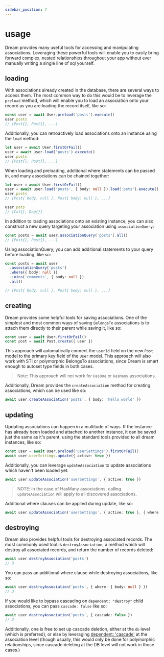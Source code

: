 ```yaml
---
sidebar_position: 7
---
```


# usage

Dream provides many useful tools for accessing and manipulating associations. Leveraging these powerful tools will enable you to easily bring forward complex, nested relationships throughout your app without ever manually writing a single line of sql yourself.

## loading

With associations already created in the database, there are several ways to access them. The most common way to do this would be to leverage the `preload` method, which will enable you to load an association onto your record as you are loading the record itself, like so:

```ts
const user = await User.preload('posts').execute()
user.posts
// [Post{}, Post{}, ...]
```

Additionally, you can retroactively load associations onto an instance using the `load` method:

```ts
let user = await User.firstOrFail()
user = await user.load('posts').execute()
user.posts
// [Post{}, Post{}, ...]
```

When loading and preloading, additional where statements can be passed in, and many associations can be chained together:

```ts
let user = await User.firstOrFail()
user = await user.load('posts', { body: null }).load('pets').execute()
user.posts
// [Post{ body: null }, Post{ body: null }, ...]

user.pets
// [Cat{}, Dog{}]
```

In addition to loading associations onto an existing instance, you can also construct a new query targeting your association using `associationQuery`:

```ts
const posts = await user.associationQuery('posts').all()
// [Post{}, Post{}, ...]
```

Using associationQuery, you can add additional statements to your query before loading, like so:

```ts
const posts = await user
  .associationQuery('posts')
  .where({ body: null })
  .joins('comments', { body: null })
  .all()

// [Post{ body: null }, Post{ body: null }, ...]
```

## creating

Dream provides some helpful tools for saving associations. One of the simplest and most common ways of saving `BelongsTo` associations is to attach them directly to their parent while saving it, like so:

```ts
const user = await User.firstOrFail()
const post = await Post.create({ user })
```

This approach will automatically connect the `userId` field on the new `Post` model to the primary key field of the `User` model. This approach will also work with STI or polymorphic BelongsTo associations, since Dream is smart enough to autoset type fields in both cases.

> Note: This approach will not work for `HasOne` or `HasMany` associations.

Additionally, Dream provides the `createAssociation` method for creating associations, which can be used like so:

```ts
await user.createAssociation('posts', { body: 'hello world' })
```

## updating

Updating associations can happen in a multitude of ways. If the instance has already been loaded and attached to another instance, it can be saved just the same as it's parent, using the standard tools provided to all dream instances, like so:

```ts
const user = await User.preload('userSettings').firstOrFail()
await user.userSettings.update({ active: true })
```

Additionally, you can leverage `updateAssociation` to update associations which haven't been loaded yet:

```ts
await user.updateAssociation('userSettings', { active: true })
```

> NOTE: in the case of HasMany associations, calling `updateAssociation` will apply to all discovered associations.

Additional where clauses can be applied during update, like so:

```ts
await user.updateAssociation('userSettings', { active: true }, { where: { userId: [1, 2, 3] }})
```

## destroying

Dream also provides helpful tools for destroying associated records. The most commonly used tool is `destroyAssociation`, a method which will destroy all associated records, and return the number of records deleted:

```ts
await user.destroyAssociation('posts')
// 3
```

You can pass an additional where clause while destroying associations, like so:

```ts
await user.destroyAssociation('posts', { where: { body: null } })
// 3
```

If you would like to bypass cascading on `dependent: "destroy"` child associations, you can pass `cascade: false` like so:

```ts
await user.destroyAssociation('posts', { cascade: false })
// 3
```

Additionally, one is free to set up cascade deletion, either at the `db` level (which is preferred), or else by leveraging [dependent: 'cascade'](/docs/models/associations/has-one-and-has-many#dependent) at the association level (though usually, this would only be done for polymorphic relationships, since cascade deleting at the DB level will not work in those cases.)
